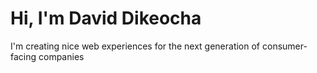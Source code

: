 # Hi, I'm David Dikeocha

I'm creating nice web experiences for the next generation of consumer-facing companies
